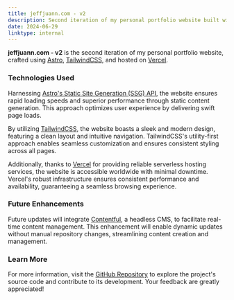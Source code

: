 ```yaml
---
title: jeffjuann.com - v2
description: Second iteration of my personal portfolio website built with Astro, TailwindCSS, and hosted on Vercel.
date: 2024-06-29
linktype: internal
---
```


**jeffjuann.com - v2** is the second iteration of my personal portfolio website, crafted using [Astro](https://astro.build), [TailwindCSS](https://tailwindcss.com), and hosted on [Vercel](https://vercel.com). 

### Technologies Used

Harnessing [Astro's Static Site Generation (SSG) API](https://docs.astro.build/en/guides/routing/#static-ssg-mode), the website ensures rapid loading speeds and superior performance through static content generation. This approach optimizes user experience by delivering swift page loads.

By utilizing [TailwindCSS](https://tailwindcss.com), the website boasts a sleek and modern design, featuring a clean layout and intuitive navigation. TailwindCSS's utility-first approach enables seamless customization and ensures consistent styling across all pages.

Additionally, thanks to [Vercel](https://vercel.com) for providing reliable serverless hosting services, the website is accessible worldwide with minimal downtime. Vercel's robust infrastructure ensures consistent performance and availability, guaranteeing a seamless browsing experience.

### Future Enhancements

Future updates will integrate [Contentful](https://www.contentful.com/), a headless CMS, to facilitate real-time content management. This enhancement will enable dynamic updates without manual repository changes, streamlining content creation and management.

### Learn More

For more information, visit the [GitHub Repository](https://github.com/jeffjuann/jeffjuann.com) to explore the project's source code and contribute to its development. Your feedback are greatly appreciated! 
